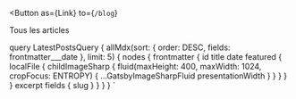 

<PostsList posts={props.data.allMdx.nodes} />

<Button
  as={Link}
  to={`/blog`}
>
  Tous les articles
</Button>

  query LatestPostsQuery {
    allMdx(sort: { order: DESC, fields: frontmatter___date }, limit: 5) {
      nodes {
        frontmatter {
          id
          title
          date
          featured {
            localFile {
              childImageSharp {
                fluid(maxHeight: 400, maxWidth: 1024, cropFocus: ENTROPY) {
                  ...GatsbyImageSharpFluid
                  presentationWidth
                }
              }
            }
          }
        }
        excerpt
        fields {
          slug
        }
      }
    }
  }
`
